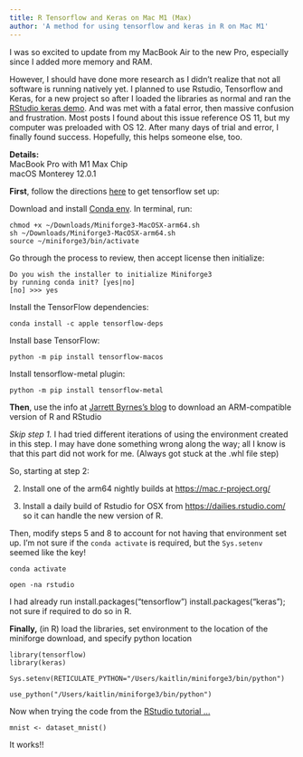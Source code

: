 ```yaml
---
title: R Tensorflow and Keras on Mac M1 (Max)
author: 'A method for using tensorflow and keras in R on Mac M1'
---
```


I was so excited to update from my MacBook Air to the new Pro, especially since I added more memory and RAM. 

However, I should have done more research as I didn't realize that not all software is running natively yet. I planned to use Rstudio, Tensorflow and Keras, for a new project so after I loaded the libraries as normal and ran the [RStudio keras demo](https://tensorflow.rstudio.com/tutorials/beginners/). And was met with a fatal error, then massive confusion and frustration.  Most posts I found  about this issue reference OS 11, but my computer was preloaded with OS 12. After many days of trial and error, I finally found success. Hopefully, this helps someone else, too.

| **Details:** 
| MacBook Pro with M1 Max Chip 
| macOS Monterey 12.0.1

**First**, follow the directions [here](https://developer.apple.com/metal/tensorflow-plugin/) to get tensorflow set up:

Download and install [Conda env](https://github.com/conda-forge/miniforge/releases/latest/download/Miniforge3-MacOSX-arm64.sh). In terminal, run:

    chmod +x ~/Downloads/Miniforge3-MacOSX-arm64.sh
    sh ~/Downloads/Miniforge3-MacOSX-arm64.sh
    source ~/miniforge3/bin/activate

Go through the process to review, then accept license then initialize:

    Do you wish the installer to initialize Miniforge3
    by running conda init? [yes|no]
    [no] >>> yes

Install the TensorFlow dependencies:

    conda install -c apple tensorflow-deps

Install base TensorFlow:

    python -m pip install tensorflow-macos

Install tensorflow-metal plugin:

    python -m pip install tensorflow-metal

**Then**, use the info at [Jarrett Byrnes's blog](http://imachordata.com/2021/05/07/r-tensorflow-on-an-m1-mac-without-crashing/) to download an ARM-compatible version of R and RStudio

*Skip step 1.* I had tried different iterations of using the environment created in this step. I may have done something wrong along the way; all I know is that this part did not work for me. (Always got stuck at the .whl file step)

So, starting at step 2:

2.  Install one of the arm64 nightly builds at <https://mac.r-project.org/>

3.  Install a daily build of Rstudio for OSX from <https://dailies.rstudio.com/> so it can handle the new version of R.

Then, modify steps 5 and 8 to account for not having that environment set up. I'm not sure if the `conda activate` is required, but the `Sys.setenv` seemed like the key!

    conda activate

    open -na rstudio

I had already run install.packages("tensorflow") install.packages("keras"); not sure if required to do so in R.

**Finally,** (in R) load the libraries, set environment to the location of the miniforge download, and specify python location

``` {style="color: blue"}
library(tensorflow)
library(keras)

Sys.setenv(RETICULATE_PYTHON="/Users/kaitlin/miniforge3/bin/python")

use_python("/Users/kaitlin/miniforge3/bin/python")
```

Now when trying the code from the [RStudio tutorial ...](https://tensorflow.rstudio.com/tutorials/beginners/)

``` {style="color: blue"}
mnist <- dataset_mnist()
```

It works!!
